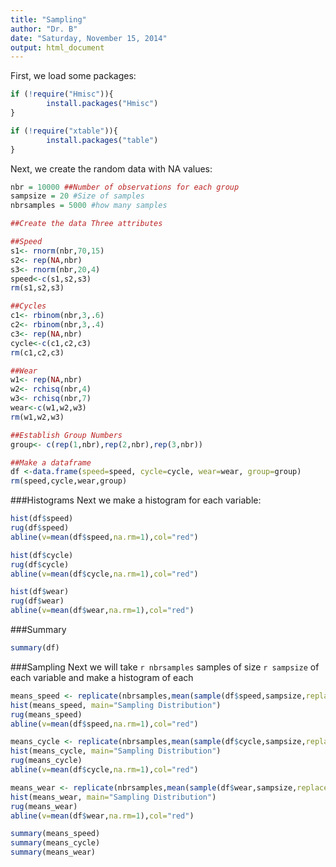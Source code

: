 ```yaml
---
title: "Sampling"
author: "Dr. B"
date: "Saturday, November 15, 2014"
output: html_document
---
```


First, we load some packages:
```r
if (!require("Hmisc")){
        install.packages("Hmisc")
}

if (!require("xtable")){
        install.packages("table")
}
```

Next, we create the random data with NA values:
```r

nbr = 10000 ##Number of observations for each group
sampsize = 20 #Size of samples
nbrsamples = 5000 #how many samples

##Create the data Three attributes

##Speed
s1<- rnorm(nbr,70,15)
s2<- rep(NA,nbr)
s3<- rnorm(nbr,20,4)
speed<-c(s1,s2,s3)
rm(s1,s2,s3)

##Cycles
c1<- rbinom(nbr,3,.6)
c2<- rbinom(nbr,3,.4)
c3<- rep(NA,nbr)
cycle<-c(c1,c2,c3)
rm(c1,c2,c3)

##Wear
w1<- rep(NA,nbr)
w2<- rchisq(nbr,4)
w3<- rchisq(nbr,7)
wear<-c(w1,w2,w3)
rm(w1,w2,w3)

##Establish Group Numbers
group<- c(rep(1,nbr),rep(2,nbr),rep(3,nbr))

##Make a dataframe
df <-data.frame(speed=speed, cycle=cycle, wear=wear, group=group)
rm(speed,cycle,wear,group)
```

###Histograms
Next we make a histogram for each variable:
```r
hist(df$speed)
rug(df$speed)
abline(v=mean(df$speed,na.rm=1),col="red")

hist(df$cycle)
rug(df$cycle)
abline(v=mean(df$cycle,na.rm=1),col="red")

hist(df$wear)
rug(df$wear)
abline(v=mean(df$wear,na.rm=1),col="red")
```

###Summary 
```r
summary(df)
```

###Sampling
Next we will take `r nbrsamples ` samples of size `r sampsize` of each variable and make a histogram of each
```r
means_speed <- replicate(nbrsamples,mean(sample(df$speed,sampsize,replace=T),na.rm=1))
hist(means_speed, main="Sampling Distribution")
rug(means_speed)
abline(v=mean(df$speed,na.rm=1),col="red")

means_cycle <- replicate(nbrsamples,mean(sample(df$cycle,sampsize,replace=T),na.rm=1))
hist(means_cycle, main="Sampling Distribution")
rug(means_cycle)
abline(v=mean(df$cycle,na.rm=1),col="red")

means_wear <- replicate(nbrsamples,mean(sample(df$wear,sampsize,replace=T),na.rm=1))
hist(means_wear, main="Sampling Distribution")
rug(means_wear)
abline(v=mean(df$wear,na.rm=1),col="red")

summary(means_speed)
summary(means_cycle)
summary(means_wear)
```

